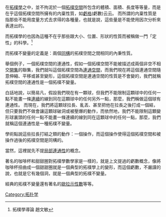 {{unreferenced|time=2014-11-29T03:53:04+00:00}}
在[[拓樸學|拓樸學]]之中，並不拘泥於一個[[拓樸空間|拓樸空間]]所包含的體積、面積、長度等等量，而是在乎這個拓樸空間所擁有的内稟性質，如[[虧格|虧格]](虧數)云云。
而所謂的内稟性質是指那些不能用度量方式去求得的各種量，也就是說，這些量是不能使用因次分析來表達出的。

而拓樸學的也因為這種不在乎那些跟大小、位置、形狀的性質而被稱做一門「定性」的科學。<ref>拓樸學導論    趙文敏</ref>

而拓樸不變量的定義是：兩個[[同構|同構]]的拓樸空間之間相同的內秉性質。

舉個例子，一個拓樸空間的連通性，假如一個拓樸空間不能被描述成兩個非空不相交[[開集|開集]]的聯集，我們就叫這個拓樸空間為[[連通空間|連通空間]]，而我們現在將這個連通空間隨意伸縮、平移或甚至變形，這個拓樸空間是連通空間的性質是不會變的，我們就稱拓樸空間的連通性是一個拓樸不變量。

白話地說，以簡易凡，假設我們現在有一顆球，但我們不能限制這顆球中的任何一點不能畫一條[[連續函數|連續]]的線到同在這顆球中的任何另外一點，那麼，我們稱做這個球有連通性。
而現在，我們將這顆球拉長、亂丟、甚至把他在拉長之後打成一個結，但只要我們不做會讓這顆球破洞或被壓爆的動作，而依然地，我們不能限制這顆變形球裏頭的任何一點不能畫一條連續的線到同在這顆球中的任何一點，那麼，我們就稱這個連通性是一種拓樸不變量。

學術點說這些拉長打結之類的動作：一個操作，而這個操作使得這個拓樸空間和被操作過後的拓樸空間是同構的。

當然，這裡就先不提[[連通空間|局部連通性]]的概念。

著名的咖啡杯和甜甜圈對拓樸學數學家是一樣的，就是上文提過的虧數概念，像將咖啡杯扭曲成一個甜甜圈就是一個典型的拓樸學上的變形，而這個虧數，不嚴謹的說，也就是它有幾個洞，就是一個典型的拓樸不變量。

經典的拓樸不變量還有著名的[[歐拉示性數|歐拉示性數]]等等。

[[Category:拓扑学|Category:拓扑学]]